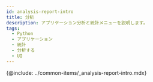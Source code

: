 ```yaml
---
id: analysis-report-intro
title: 分析
description: アプリケーション分析と統計メニューを説明します。
tags:
  - Python
  - アプリケーション
  - 統計
  - 分析する
  - UI
---
```


<!-- 분석과 통계 / 애플리케이션 분석하기 -->

<!-- 분석 개요 필요 / 검토하기?-->

{@include: ../common-items/_analysis-report-intro.mdx} 
